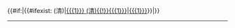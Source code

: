 {{flag|Qing Dynasty|1862|name=中國}}{{#if:{{{1|}}}|{{#ifexist:{{{1}}} (清)|[[{{{1}}} (清){{!}}{{{1}}}]]|[[{{{1}}}]]}}|}}<noinclude>
----
{{CHN-all}}
[[分类:清朝旗帜模板|{{PAGENAME}}]]
</noinclude>